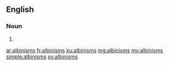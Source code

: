 ==English==

===Noun===
{{head|en|plural}}

# {{plural of|albinism|lang=en|nocat=1}}

[[ar:albinisms]]
[[fr:albinisms]]
[[ku:albinisms]]
[[mg:albinisms]]
[[my:albinisms]]
[[simple:albinisms]]
[[sv:albinisms]]